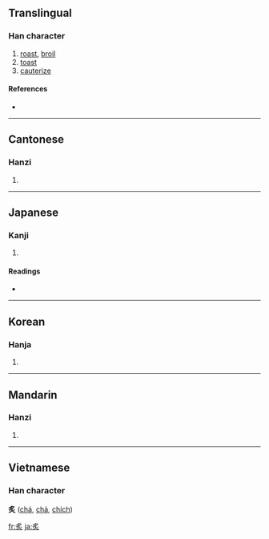 {{also|炙}}
==Translingual==

===Han character===
{{Han char|rn=86|rad=火|as=04|sn=8|four=2780<sub>9</sub>|canj=月火 (BF)}}

# [[roast]], [[broil]]
# [[toast]]
# [[cauterize]]

====References====
* {{Han ref|kx=0667.240|dkj=18922|dj=1077.030|hdz=32192.160|uh=7099|ud=28825|bh=AAA5|bd=43685}}

----

==Cantonese==

===Hanzi===
{{yue-hanzi|jyut=|y=jek3, jik3}}

# {{defn|Cantonese}}

----

==Japanese==

===Kanji===
{{ja-kanji|grade=|rs=火04}}

# {{defn|Japanese}}

====Readings====
* {{ja-readings|on=[[しゃ]] (''sha''), [[せき]] (''seki'')|kun=[[あぶる]] ([[炙る]], ''[[aburu]]'')}}

----

==Korean==

===Hanja===
{{ko-hanja|hangeul=[[자]], [[적]]|eumhun=|rv=ja, jeok|mr=cha, chŏk|y=ca, cek}}

# {{defn|Korean}}

----

==Mandarin==

===Hanzi===
{{cmn-hanzi|pin=[[zhì]] ([[zhi4]])|wg=chih<sup>4</sup>}}

# {{defn|Mandarin}}

----

==Vietnamese==
===Han character===
'''炙''' ([[chá]], [[chả]], [[chích]])

[[fr:炙]]
[[ja:炙]]